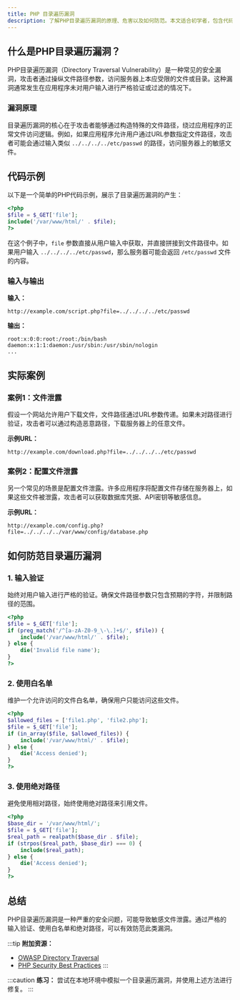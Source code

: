 ```yaml
---
title: PHP 目录遍历漏洞
description: 了解PHP目录遍历漏洞的原理、危害以及如何防范。本文适合初学者，包含代码示例和实际案例分析。
---
```


## 什么是PHP目录遍历漏洞？

PHP目录遍历漏洞（Directory Traversal Vulnerability）是一种常见的安全漏洞，攻击者通过操纵文件路径参数，访问服务器上本应受限的文件或目录。这种漏洞通常发生在应用程序未对用户输入进行严格验证或过滤的情况下。

### 漏洞原理

目录遍历漏洞的核心在于攻击者能够通过构造特殊的文件路径，绕过应用程序的正常文件访问逻辑。例如，如果应用程序允许用户通过URL参数指定文件路径，攻击者可能会通过输入类似 `../../../../etc/passwd` 的路径，访问服务器上的敏感文件。

## 代码示例

以下是一个简单的PHP代码示例，展示了目录遍历漏洞的产生：

```php
<?php
$file = $_GET['file'];
include('/var/www/html/' . $file);
?>
```

在这个例子中，`file` 参数直接从用户输入中获取，并直接拼接到文件路径中。如果用户输入 `../../../../etc/passwd`，那么服务器可能会返回 `/etc/passwd` 文件的内容。

### 输入与输出

**输入：**
```
http://example.com/script.php?file=../../../../etc/passwd
```

**输出：**
```
root:x:0:0:root:/root:/bin/bash
daemon:x:1:1:daemon:/usr/sbin:/usr/sbin/nologin
...
```

## 实际案例

### 案例1：文件泄露

假设一个网站允许用户下载文件，文件路径通过URL参数传递。如果未对路径进行验证，攻击者可以通过构造恶意路径，下载服务器上的任意文件。

**示例URL：**
```
http://example.com/download.php?file=../../../../etc/passwd
```

### 案例2：配置文件泄露

另一个常见的场景是配置文件泄露。许多应用程序将配置文件存储在服务器上，如果这些文件被泄露，攻击者可以获取数据库凭据、API密钥等敏感信息。

**示例URL：**
```
http://example.com/config.php?file=../../../../var/www/config/database.php
```

## 如何防范目录遍历漏洞

### 1. 输入验证

始终对用户输入进行严格的验证。确保文件路径参数只包含预期的字符，并限制路径的范围。

```php
<?php
$file = $_GET['file'];
if (preg_match('/^[a-zA-Z0-9_\-\.]+$/', $file)) {
    include('/var/www/html/' . $file);
} else {
    die('Invalid file name');
}
?>
```

### 2. 使用白名单

维护一个允许访问的文件白名单，确保用户只能访问这些文件。

```php
<?php
$allowed_files = ['file1.php', 'file2.php'];
$file = $_GET['file'];
if (in_array($file, $allowed_files)) {
    include('/var/www/html/' . $file);
} else {
    die('Access denied');
}
?>
```

### 3. 使用绝对路径

避免使用相对路径，始终使用绝对路径来引用文件。

```php
<?php
$base_dir = '/var/www/html/';
$file = $_GET['file'];
$real_path = realpath($base_dir . $file);
if (strpos($real_path, $base_dir) === 0) {
    include($real_path);
} else {
    die('Access denied');
}
?>
```

## 总结

PHP目录遍历漏洞是一种严重的安全问题，可能导致敏感文件泄露。通过严格的输入验证、使用白名单和绝对路径，可以有效防范此类漏洞。

:::tip
**附加资源：**
- [OWASP Directory Traversal](https://owasp.org/www-community/attacks/Path_Traversal)
- [PHP Security Best Practices](https://www.php.net/manual/en/security.php)
:::

:::caution
**练习：**
尝试在本地环境中模拟一个目录遍历漏洞，并使用上述方法进行修复。
:::